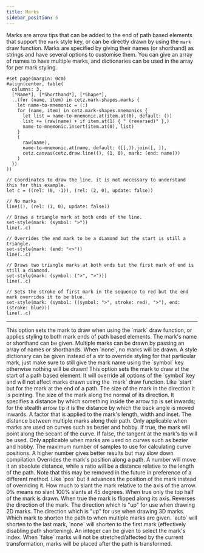 ```yaml
---
title: Marks
sidebar_position: 5
---
```



Marks are arrow tips that can be added to the end of path based elements that support the `mark` style key, or can be directly drawn by using the `mark` draw function. Marks are specified by giving their names (or shorthand) as strings and have several options to customise them. You can give an array of names to have multiple marks, and dictionaries can be used in the array for per mark styling.

```typ render
#set page(margin: 0cm)
#align(center, table(
  columns: 3,
  [*Name*], [*Shorthand*], [*Shape*],
  ..(for (name, item) in cetz.mark-shapes.marks {
    let name-to-mnemonic = (:)
    for (name, item) in cetz.mark-shapes.mnemonics {
      let list = name-to-mnemonic.at(item.at(0), default: ())
      list += (raw(name) + if item.at(1) { " (reversed)" },)
      name-to-mnemonic.insert(item.at(0), list)
    }
    (
      raw(name),
      name-to-mnemonic.at(name, default: ([],)).join([, ]),
      cetz.canvas(cetz.draw.line((), (1, 0), mark: (end: name)))
    )
  })
))
```


```typc example vertical
// Coordinates to draw the line, it is not necessary to understand this for this example.
let c = ((rel: (0, -1)), (rel: (2, 0), update: false))

// No marks
line((), (rel: (1, 0), update: false))

// Draws a triangle mark at both ends of the line.
set-style(mark: (symbol: ">"))
line(..c)

// Overrides the end mark to be a diamond but the start is still a triangle.
set-style(mark: (end: "<>"))
line(..c)

// Draws two triangle marks at both ends but the first mark of end is still a diamond.
set-style(mark: (symbol: (">", ">")))
line(..c)

// Sets the stroke of first mark in the sequence to red but the end mark overrides it to be blue.
set-style(mark: (symbol: ((symbol: ">", stroke: red), ">"), end: (stroke: blue)))
line(..c)
```

---

<Parameter name="symbol" types="none,str,array,dictionary" default_value="none">
This option sets the mark to draw when using the `mark` draw function, or applies styling to both mark ends of path based elements. The mark's name or shorthand can be given. Multiple marks can be drawn by passing an array of names or shorthands. When `none`, no marks will be drawn. A style <Type>dictionary</Type> can be given instead of a <Type>str</Type> to override styling for that particular mark, just make sure to still give the mark name using the `symbol` key otherwise nothing will be drawn!
</Parameter>

<Parameter name="start" types="none,str,array,dictionary" default_value="none">
This option sets the mark to draw at the start of a path based element. It will override all options of the `symbol` key and will not affect marks drawn using the `mark` draw function.
</Parameter>

<Parameter name="end" types="none,str,array,dictionary" default_value="none">
Like `start` but for the mark at the end of a path.
</Parameter>

<Parameter name="length" types="number" default_value="0.2cm">
The size of the mark in the direction it is pointing.
</Parameter>

<Parameter name="width" types="number" default_value="0.15cm">
The size of the mark along the normal of its direction.
</Parameter>

<Parameter name="inset" types="number" default_value="0.05cm">
It specifies a distance by which something inside the arrow tip is set inwards; for the stealth arrow tip it is the distance by which the back angle is moved inwards.
</Parameter>

<Parameter name="scale" types="float" default_value="1">
A factor that is applied to the mark's length, width and inset.
</Parameter>

<Parameter name="sep" types="number" default_value="0.1cm">
The distance between multiple marks along their path.
</Parameter>

<Parameter name="flex" types="bool" default_value="true">
Only applicable when marks are used on curves such as bezier and hobby. If true, the mark will point along the secant of the curve. If false, the tangent at the mark's tip will be used.
</Parameter>

<Parameter name="position-samples" types="int" default_value="30">
Only applicable when marks are used on curves such as bezier and hobby. The maximum number of samples to use for calculating curve positions. A higher number gives better results but may slow down compilation
</Parameter>

<Parameter name="pos" types="number,ratio,none" default_value="none">
Overrides the mark's position along a path. A number will move it an absolute distance, while a ratio will be a distance relative to the length of the path. Note that this may be removed in the future in preference of a different method.
</Parameter>

<Parameter name="offset" types="number,ratio,none" default_value="none">
Like `pos` but it advances the position of the mark instead of overriding it.
</Parameter>

<Parameter name="slant" types="ratio" default_value="0%">
How much to slant the mark relative to the axis of the arrow. 0% means no slant 100% slants at 45 degrees.
</Parameter>

<Parameter name="harpoon" types="bool" default_value="false">
When true only the top half of the mark is drawn.
</Parameter>

<Parameter name="flip" types="bool" default_value="false">
When true the mark is flipped along its axis.
</Parameter>

<Parameter name="reverse" types="bool" default_value="false">
Reverses the direction of the mark.
</Parameter>

<Parameter name="xy-up" types="vector" default_value="(0, 0, 1)">
The direction which is "up" for use when drawing 2D marks.
</Parameter>

<Parameter name="z-up" types="vector" default_value="(0, 1, 0)">
The direction which is "up" for use when drawing 3D marks.
</Parameter>

<Parameter name="shorten-to" types="int,auto,none" default_value="auto">
Which mark to shorten the path to when multiple marks are given. `auto` will shorten to the last mark, `none` will shorten to the first mark (effectively disabling path shortening). An integer can be given to select the mark's index.
</Parameter>

<Parameter name="transform-shape" types="bool" default_value="true">
When `false` marks will not be stretched/affected by the current transformation, marks will be placed after the path is transformed.
</Parameter>
